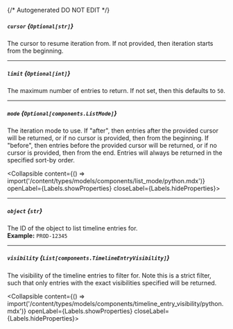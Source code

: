 {/* Autogenerated DO NOT EDIT  */}

##### `cursor` *{`Optional[str]`}*
The cursor to resume iteration from. If not provided, then
iteration starts from the beginning.


---
##### `limit` *{`Optional[int]`}*
The maximum number of entries to return. If not set, then this
defaults to `50`.


---
##### `mode` *{`Optional[components.ListMode]`}*
The iteration mode to use. If "after", then entries after the provided
cursor will be returned, or if no cursor is provided, then from the
beginning. If "before", then entries before the provided cursor will be
returned, or if no cursor is provided, then from the end. Entries will
always be returned in the specified sort\-by order.

<Collapsible content={() => import('/content/types/models/components/list_mode/python.mdx')} openLabel={Labels.showProperties} closeLabel={Labels.hideProperties}>
</Collapsible>

---
##### `object` *{`str`}*
The ID of the object to list timeline entries for.
<br/>
**Example:** `PROD-12345`

---
##### `visibility` *{`List[components.TimelineEntryVisibility]`}*
The visibility of the timeline entries to filter for. Note this is
a strict filter, such that only entries with the exact visibilities
specified will be returned.

<Collapsible content={() => import('/content/types/models/components/timeline_entry_visibility/python.mdx')} openLabel={Labels.showProperties} closeLabel={Labels.hideProperties}>
</Collapsible>


